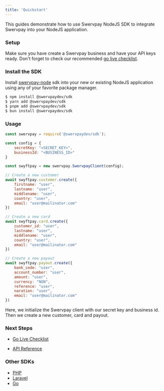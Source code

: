 ```yaml
---
title: 'Quickstart'
---
```


This guides demonstrate how to use Swervpay NodeJS SDK to integrate Swervpay into your NodeJS application.

### Setup

Make sure you have create a Swervpay business and have your API keys ready. Don't forget to check our recommended [go live checklist](/go-live-checklist).

### Install the SDK

Install [swervpay-node](https://www.npmjs.com/package/@swervpaydev/sdk) sdk into your new or existing NodeJS application using any of your favorite package manager.

```bash Shell
$ npm install @swervpaydev/sdk
$ yarn add @swervpaydev/sdk
$ pnpm add @swervpaydev/sdk
$ bun install @swervpaydev/sdk
```

### Usage

```javascript NodeJS
const swervpay = require('@swervpaydev/sdk');

const config = {
    secretKey: "<SECRET_KEY>",
    businessId: "<BUSINESS_ID>"
}

const swyftpay = new swervpay.SwervpayClient(config);

// Create a new customer
await swyftpay.customer.create({
    firstname: "user",
    lastname: "user",
    middlename: "user",
    country: "user",
    email: "user@mailinator.com"
})

// Create a new card
await swyftpay.card.create({
    customer_id: "user",
    lastname: "user",
    middlename: "user",
    country: "user",
    email: "user@mailinator.com"
})

// Create a new payout
await swyftpay.payout.create({
    bank_code: "user",
    account_number: "user",
    amount: "user",
    currency: "NGN",
    reference: "user",
    naration: "user",
    email: "user@mailinator.com"
})
```

Here, we initialize the Swervpay client with our secret key and business id. Then we create a new customer, card and payout.

### Next Steps

- [Go Live Checklist](/go-live-checklist)

- [API Reference](/api-reference)

### Other SDKs

- [PHP](https://packagist.org/packages/swervpaydev/sdk)
- [Laravel](https://packagist.org/packages/swervpaydev/laravel)
- [Go](https://github.com/swerv-ltd/swervpay-go)
